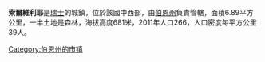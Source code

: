 '''索爾維利耶'''是[[瑞士|瑞士]]的城鎮，位於該國中西部，由[[伯恩州|伯恩州]]負責管轄，面積6.89平方公里，一半土地是森林，海拔高度681米，2011年人口266，人口密度每平方公里39人。

{{Switzerland-geo-stub}}
[[Category:伯恩州的市镇|Category:伯恩州的市镇]]